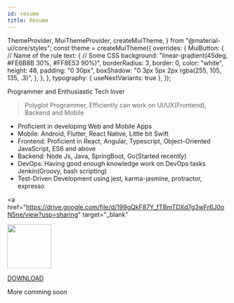 ```yaml
---
id: resume
title: Resume
---
```


  ThemeProvider,
  MuiThemeProvider,
  createMuiTheme,
} from "@material-ui/core/styles";
const theme = createMuiTheme({
  overrides: {
    MuiButton: {
      // Name of the rule
      text: {
        // Some CSS
        background: "linear-gradient(45deg, #FE6B8B 30%, #FF8E53 90%)",
        borderRadius: 3,
        border: 0,
        color: "white",
        height: 48,
        padding: "0 30px",
        boxShadow: "0 3px 5px 2px rgba(255, 105, 135, .3)",
      },
    },
  },
  typography: { useNextVariants: true },
});

<MuiThemeProvider theme={theme}>
  <div>
    <Typography variant="overline" display="block" gutterBottom>
      Programmer and Enthusiastic Tech lover
    </Typography>
  </div>
</MuiThemeProvider>

> Polyglot Programmer, Efficiently can work on UI/UX(Frontend), Backend and Mobile

- Proficient in developing Web and Mobile Apps
- Mobile: Android, Flutter, React Native, Little bit Swift
- Frontend: Proficient in React, Angular, Typescript, Object-Oriented JavaScript, ES6 and above
- Backend: Node Js, Java, SpringBoot, Go(Started recently)
- DevOps: Having good enough knowledge work on DevOps tasks Jenkin(Groovy, bash scripting)
- Test-Driven Development using jest, karma-jasmine, protractor, expresso

<a
  href="https://drive.google.com/file/d/199gQkF87Y_fTBmTDXd7g3wFr6J0oN5ne/view?usp=sharing"
  target="_blank"
>
  <img width="100px" src="https://image.flaticon.com/icons/svg/52/52762.svg" />
</a>

[DOWNLOAD](https://drive.google.com/file/d/199gQkF87Y_fTBmTDXd7g3wFr6J0oN5ne/view?usp=sharing)

<MuiThemeProvider theme={theme}>
  <Typography variant="h2" display="block" gutterBottom>
    More comming soon
  </Typography>
</MuiThemeProvider>
